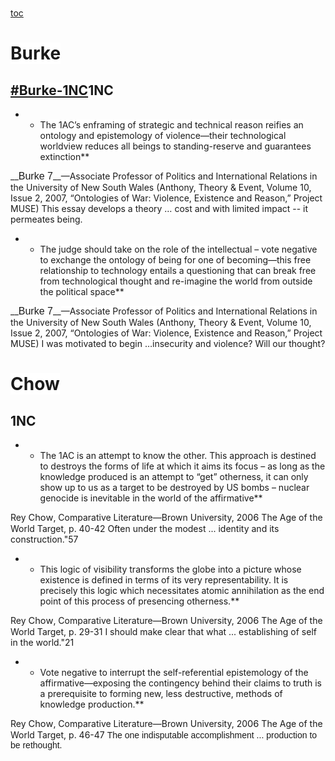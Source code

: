 = = 
[[toc]]
=<span style="background-color: #ffffff;">Burke</span>= 
==<span style="background-color: #ffffff;">[[#Burke-1NC]]1NC</span>== 

**<span style="background-color: #ffffff;">The 1AC’s enframing of strategic and technical reason reifies an ontology and epistemology of violence—their technological worldview reduces all beings to standing-reserve and guarantees extinction</span>**
__<span style="background-color: #ffffff; font-family: Helvetica,sans-serif; font-size: 12pt;">Burke 7</span>__<span style="background-color: #ffffff;">—Associate Professor of Politics and International Relations in the University of New South Wales (Anthony, Theory & Event, Volume 10, Issue 2, 2007, “Ontologies of War: Violence, Existence and Reason,” Project MUSE)</span>
<span style="background-color: #ffffff;">This essay develops a theory … </span><span class="StyleBoldUnderline" style="background-color: #ffffff;">cost and with limited impact -- </span><span style="background-color: #ffffff;">it permeates being.</span>

**<span style="background-color: #ffffff;">The judge should take on the role of the intellectual – vote negative to exchange the ontology of being for one of becoming—this free relationship to technology entails a questioning that can break free from technological thought and re-imagine the world from outside the political space</span>**
__<span style="background-color: #ffffff; font-family: Helvetica,sans-serif; font-size: 12pt;">Burke 7</span>__<span style="background-color: #ffffff;">—Associate Professor of Politics and International Relations in the University of New South Wales (Anthony, Theory & Event, Volume 10, Issue 2, 2007, “Ontologies of War: Violence, Existence and Reason,” Project MUSE)</span>
<span style="background-color: #ffffff;">I was motivated to begin …</span><span class="StyleBoldUnderline" style="background-color: #ffffff;">insecurity and violence? Will our thought?</span>



=<span class="StyleBoldUnderline" style="background-color: #ffffff;">Chow</span>= 
==<span class="StyleBoldUnderline" style="background-color: #ffffff;">1NC</span>== 

**The 1AC is an attempt to know the other. This approach is destined to destroys the forms of life at which it aims its focus – as long as the knowledge produced is an attempt to “get” otherness, it can only show up to us as a target to be destroyed by US bombs – nuclear genocide is inevitable in the world of the affirmative**
Rey <span style="font-size: 11pt;">Chow</span>, Comparative Literature—Brown University, 20<span style="font-size: 11pt;">06</span> The Age of the World Target, p. 40-42
Often under the modest ... identity and its construction."57


**This logic of visibility transforms the globe into a picture whose existence is defined in terms of its very representability. It is precisely this logic which necessitates atomic annihilation as the end point of this process of presencing otherness.**
Rey <span style="font-size: 11pt;">Chow</span>, Comparative Literature—Brown University, 20<span style="font-size: 11pt;">06</span> The Age of the World Target, p. 29-31
I should make clear that what ... establishing of self in the world."21


**Vote negative to interrupt the self-referential epistemology of the affirmative—exposing the contingency behind their claims to truth is a prerequisite to forming new, less destructive, methods of knowledge production.**
Rey <span style="font-size: 11pt;">Chow</span>, Comparative Literature—Brown University, 20<span style="font-size: 11pt;">06</span> The Age of the World Target, p. 46-47
<span style="font-family: Calibri,sans-serif;">The one indisputable accomplishment ... production to be rethought.</span>